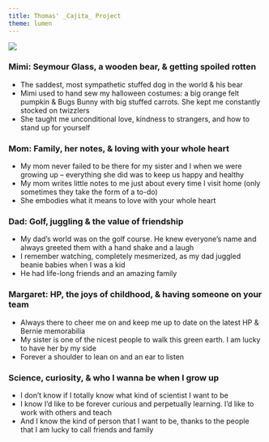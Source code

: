 ```yaml
---
title: Thomas' _Cajita_ Project
theme: lumen
---
```


![](https://tsoleary.github.io/play/cajita.JPG)


### Mimi: Seymour Glass, a wooden bear, & getting spoiled rotten
  - The saddest, most sympathetic stuffed dog in the world & his bear
  - Mimi used to hand sew my halloween costumes: a big orange felt pumpkin & Bugs Bunny with big stuffed carrots. She kept me constantly stocked on twizzlers
  - She taught me unconditional love, kindness to strangers, and how to stand up for yourself
    
### Mom: Family, her notes, & loving with your whole heart
  - My mom never failed to be there for my sister and I when we were growing up -- everything she did was to keep us happy and healthy
  - My mom writes little notes to me just about every time I visit home (only sometimes they take the form of a to-do)
  - She embodies what it means to love with your whole heart

### Dad: Golf, juggling & the value of friendship
  - My dad's world was on the golf course. He knew everyone's name and always greeted them with a hand shake and a laugh
  - I remember watching, completely mesmerized, as my dad juggled beanie babies when I was a kid
  - He had life-long friends and an amazing family

### Margaret: HP, the joys of childhood, & having someone on your team 
  - Always there to cheer me on and keep me up to date on the latest HP & Bernie memorabilia
  - My sister is one of the nicest people to walk this green earth. I am lucky to have her by my side
  - Forever a shoulder to lean on and an ear to listen

### Science, curiosity, & who I wanna be when I grow up
  - I don't know if I totally know what kind of scientist I want to be
  - I know I'd like to be forever curious and perpetually learning. I'd like to work with others and teach
  - And I know the kind of person that I want to be, thanks to the people that I am lucky to call friends and family
  
  